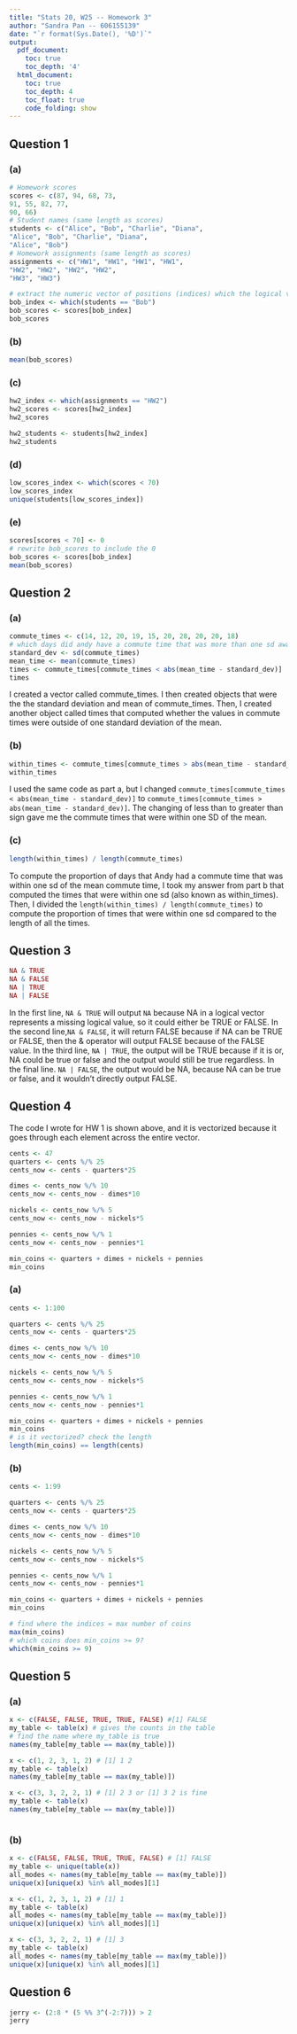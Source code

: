```yaml
---
title: "Stats 20, W25 -- Homework 3"
author: "Sandra Pan -- 606155139"
date: "`r format(Sys.Date(), '%D')`"
output:
  pdf_document:
    toc: true
    toc_depth: '4'
  html_document:
    toc: true
    toc_depth: 4
    toc_float: true
    code_folding: show
---
```



## Question 1

### (a)
<!-- USE THE CODE CHUNK BELOW -->
```r
# Homework scores
scores <- c(87, 94, 68, 73,
91, 55, 82, 77,
90, 66)
# Student names (same length as scores)
students <- c("Alice", "Bob", "Charlie", "Diana",
"Alice", "Bob", "Charlie", "Diana",
"Alice", "Bob")
# Homework assignments (same length as scores)
assignments <- c("HW1", "HW1", "HW1", "HW1",
"HW2", "HW2", "HW2", "HW2",
"HW3", "HW3")

# extract the numeric vector of positions (indices) which the logical values are TRUE
bob_index <- which(students == "Bob")
bob_scores <- scores[bob_index]
bob_scores
```

### (b)
<!-- USE THE CODE CHUNK BELOW -->
```r
mean(bob_scores)
```

### (c)
<!-- USE THE CODE CHUNKS BELOW -->
```r
hw2_index <- which(assignments == "HW2")
hw2_scores <- scores[hw2_index]
hw2_scores

```

```r
hw2_students <- students[hw2_index]
hw2_students
```

### (d)
<!-- USE THE CODE CHUNK BELOW -->
```r
low_scores_index <- which(scores < 70)
low_scores_index
unique(students[low_scores_index])
```

### (e)
<!-- USE THE CODE CHUNK BELOW -->
```r
scores[scores < 70] <- 0
# rewrite bob_scores to include the 0
bob_scores <- scores[bob_index]
mean(bob_scores)
```


## Question 2

### (a)
<!-- USE THE CODE CHUNK BELOW -->
```r
commute_times <- c(14, 12, 20, 19, 15, 20, 28, 20, 20, 18)
# which days did andy have a commute time that was more than one sd away from the mean commute time?
standard_dev <- sd(commute_times)
mean_time <- mean(commute_times)
times <- commute_times[commute_times < abs(mean_time - standard_dev)]
times
```
<!-- ENTER YOUR EXPLANATION BELOW (USING INLINE R AS YOU WILL) -->
I created a vector called commute_times. I then created objects that were the the standard deviation and mean of commute_times. Then, I created another object called times that computed whether the values in commute times were outside of one standard deviation of the mean.

### (b)
<!-- USE THE CODE CHUNK BELOW -->
```r
within_times <- commute_times[commute_times > abs(mean_time - standard_dev)]
within_times
```
<!-- ENTER YOUR EXPLANATION BELOW (USING INLINE R AS YOU WILL) -->
I used the same code as part a, but I changed `commute_times[commute_times < abs(mean_time - standard_dev)]` to `commute_times[commute_times > abs(mean_time - standard_dev)]`. The changing of less than to greater than sign gave me the commute times that were within one SD of the mean. 

### (c)
<!-- USE THE CODE CHUNK BELOW -->
```r
length(within_times) / length(commute_times)
```
<!-- ENTER YOUR EXPLANATION BELOW (USING INLINE R AS YOU WILL) -->
To compute the proportion of days that Andy had a commute time that was within one sd of the mean commute time, I took my answer from part b that computed the times that were within one sd (also known as within_times). Then, I divided the `length(within_times) / length(commute_times)` to compute the proportion of times that were within one sd compared to the length of all the times.  

## Question 3

```r
NA & TRUE
NA & FALSE
NA | TRUE
NA | FALSE
```
<!-- ENTER YOUR EXPLANATION BELOW, FEEL FREE TO EDIT THE ABOVE CODE CHUNK -->
In the first line, `NA & TRUE` will output `NA` because NA in a logical vector represents a missing logical value, so it could either be TRUE or FALSE. In the second line,`NA & FALSE`, it will return FALSE because if NA can be TRUE or FALSE, then the & operator will output FALSE because of the FALSE value. In the third line, `NA | TRUE`, the output will be TRUE because if it is or, NA could be true or false and the output would still be true regardless. In the final line. `NA | FALSE`, the output would be NA, because NA can be true or false, and it wouldn't directly output FALSE.

## Question 4

<!-- PUT YOUR CODE FROM HW 1 HERE -->
The code I wrote for HW 1 is shown above, and it is vectorized because it goes through each element across the entire vector.

```r
cents <- 47
quarters <- cents %/% 25
cents_now <- cents - quarters*25

dimes <- cents_now %/% 10
cents_now <- cents_now - dimes*10

nickels <- cents_now %/% 5
cents_now <- cents_now - nickels*5

pennies <- cents_now %/% 1
cents_now <- cents_now - pennies*1

min_coins <- quarters + dimes + nickels + pennies
min_coins
```

### (a)
<!-- ENTER YOUR ANSWER BELOW -->
<!-- USE THE CODE CHUNK BELOW IF YOU'D LIKE -->
```r
cents <- 1:100 

quarters <- cents %/% 25
cents_now <- cents - quarters*25

dimes <- cents_now %/% 10
cents_now <- cents_now - dimes*10

nickels <- cents_now %/% 5
cents_now <- cents_now - nickels*5

pennies <- cents_now %/% 1
cents_now <- cents_now - pennies*1

min_coins <- quarters + dimes + nickels + pennies
min_coins
# is it vectorized? check the length 
length(min_coins) == length(cents)
```

### (b)
<!-- ENTER YOUR ANSWER BELOW, IT CAN BE JUST COMMANDs; NO NEED TO STORE OBJECTs -->
```r
cents <- 1:99

quarters <- cents %/% 25
cents_now <- cents - quarters*25

dimes <- cents_now %/% 10
cents_now <- cents_now - dimes*10

nickels <- cents_now %/% 5
cents_now <- cents_now - nickels*5

pennies <- cents_now %/% 1
cents_now <- cents_now - pennies*1

min_coins <- quarters + dimes + nickels + pennies
min_coins

# find where the indices = max number of coins
max(min_coins)
# which coins does min_coins >= 9?
which(min_coins >= 9)

```


## Question 5

### (a)
<!-- USE THE CODE CHUNK BELOW -->
```r
x <- c(FALSE, FALSE, TRUE, TRUE, FALSE) #[1] FALSE
my_table <- table(x) # gives the counts in the table
# find the name where my_table is true 
names(my_table[my_table == max(my_table)])

x <- c(1, 2, 3, 1, 2) # [1] 1 2
my_table <- table(x)
names(my_table[my_table == max(my_table)])

x <- c(3, 3, 2, 2, 1) # [1] 2 3 or [1] 3 2 is fine
my_table <- table(x)
names(my_table[my_table == max(my_table)])



```

### (b)
<!-- USE THE CODE CHUNK BELOW -->
```r
x <- c(FALSE, FALSE, TRUE, TRUE, FALSE) # [1] FALSE
my_table <- unique(table(x))
all_modes <- names(my_table[my_table == max(my_table)])
unique(x)[unique(x) %in% all_modes][1]

x <- c(1, 2, 3, 1, 2) # [1] 1
my_table <- table(x)
all_modes <- names(my_table[my_table == max(my_table)])
unique(x)[unique(x) %in% all_modes][1]

x <- c(3, 3, 2, 2, 1) # [1] 3
my_table <- table(x)
all_modes <- names(my_table[my_table == max(my_table)])
unique(x)[unique(x) %in% all_modes][1]


```



## Question 6

<!-- MODIFY THE CODE CHUNK BELOW -->
```r
jerry <- (2:8 * (5 %% 3^(-2:7))) > 2
jerry

```






